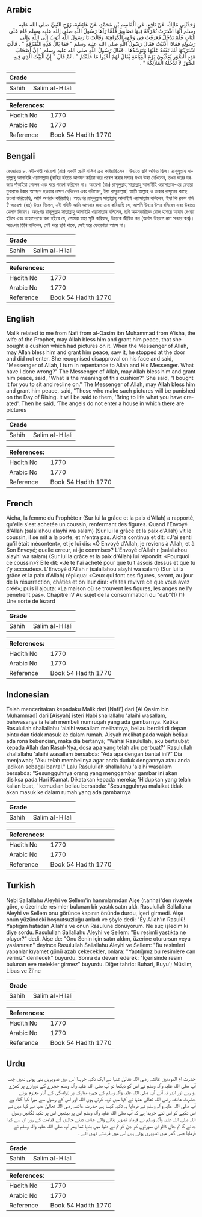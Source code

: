 ## Arabic


<div dir="rtl" lang="ar" style={{fontSize:'larger',backgroundColor:'#f8f9fa',padding:20}}>
وَحَدَّثَنِي مَالِكٌ، عَنْ نَافِعٍ، عَنِ الْقَاسِمِ بْنِ مُحَمَّدٍ، عَنْ عَائِشَةَ، زَوْجِ النَّبِيِّ صلى الله عليه وسلم أَنَّهَا اشْتَرَتْ نُمْرُقَةً فِيهَا تَصَاوِيرُ فَلَمَّا رَآهَا رَسُولُ اللَّهِ صلى الله عليه وسلم قَامَ عَلَى الْبَابِ فَلَمْ يَدْخُلْ فَعَرَفَتْ فِي وَجْهِهِ الْكَرَاهِيَةَ وَقَالَتْ يَا رَسُولَ اللَّهِ أَتُوبُ إِلَى اللَّهِ وَإِلَى رَسُولِهِ فَمَاذَا أَذْنَبْتُ فَقَالَ رَسُولُ اللَّهِ صلى الله عليه وسلم ‏"‏ فَمَا بَالُ هَذِهِ النُّمْرُقَةِ ‏"‏ ‏.‏ قَالَتِ اشْتَرَيْتُهَا لَكَ تَقْعُدُ عَلَيْهَا وَتَوَسَّدُهَا ‏.‏ فَقَالَ رَسُولُ اللَّهِ صلى الله عليه وسلم ‏"‏ إِنَّ أَصْحَابَ هَذِهِ الصُّوَرِ يُعَذَّبُونَ يَوْمَ الْقِيَامَةِ يُقَالُ لَهُمْ أَحْيُوا مَا خَلَقْتُمْ ‏"‏ ‏.‏ ثُمَّ قَالَ ‏"‏ إِنَّ الْبَيْتَ الَّذِي فِيهِ الصُّوَرُ لاَ تَدْخُلُهُ الْمَلاَئِكَةُ ‏"‏ ‏.‏
</div>
<div style={{backgroundColor:'#f8f9fa',padding:20, marginBottom: 10}}><table> <thead> <tr> <th>Grade</th> <th></th> </tr> </thead> <tbody> <tr><td>Sahih</td><td>Salim al-Hilali</td></tr></tbody></table><table> <thead> <tr> <th>References:</th> <th></th> </tr> </thead> <tbody><tr><td>Hadith No</td><td>1770</td></tr><tr><td>Arabic No</td><td>1770</td></tr><tr><td>Reference</td><td>Book 54 Hadith 1770</td></tr></tbody></table></div>

## Bengali


<div dir="ltr" lang="bn" style={{fontSize:'larger',backgroundColor:'#f8f9fa',padding:20}}>
রেওয়ায়ত ৮. নবী-পত্নী আয়েশা (রাঃ) একটি ছোট বালিশ ক্রয় করিয়াছিলেন। উহাতে ছবি অঙ্কিত ছিল। রাসূলুল্লাহ সাল্লাল্লাহু আলাইহি ওয়াসাল্লাম (বাহির হইতে আগমন করিয়া ঘরে প্রবেশ করার সময়) যখন উহা দেখিলেন, তখন ঘরের দরজায় দাঁড়াইয়া গেলেন এবং ঘরে পবেশ করিলেন না। আয়েশা (রাঃ) রাসূলুল্লাহ্ সাল্লাল্লাহু আলাইহি ওয়াসাল্লাম-এর চেহারা মুবারকে উহার অপছন্দ হওয়ার লক্ষণ দেখিলেন এবং বলিলেন, ইয়া রাসূলাল্লাহ! আমি আল্লাহ ও তাহার রাসূলের কাছে তওবা করিতেছি, আমি অপরাধ করিয়াছি। অতঃপর রাসূলুল্লাহ সাল্লাল্লাহু আলাইহি ওয়াসাল্লাম বলিলেন, ইহা কি রকম গদি ? আয়েশা (রাঃ) উত্তর দিলেন, এই গদিটি আমি আপনার জন্য ক্রয় করিয়াছি যে, আপনি উহার উপর বসিবেন এবং উহাতে হেলান দিবেন। অতঃপর রাসূলুল্লাহ সাল্লাল্লাহু আলাইহি ওয়াসাল্লাম বলিলেন, ছবি অঙ্কনকারীকে রোজ হাশরে আযাব দেওয়া হইবে এবং তাহাদেরকে বলা হইবে যে, তোমরা যাহা সৃষ্টি করিয়াছ, উহাকে জীবিত কর (অর্থাৎ উহাতে প্রাণ সঞ্চার কর)। অতঃপর তিনি বলিলেন, যেই ঘরে ছবি থাকে, সেই ঘরে ফেরেশতা আসে না।
</div>
<div style={{backgroundColor:'#f8f9fa',padding:20, marginBottom: 10}}><table> <thead> <tr> <th>Grade</th> <th></th> </tr> </thead> <tbody> <tr><td>Sahih</td><td>Salim al-Hilali</td></tr></tbody></table><table> <thead> <tr> <th>References:</th> <th></th> </tr> </thead> <tbody><tr><td>Hadith No</td><td>1770</td></tr><tr><td>Arabic No</td><td>1770</td></tr><tr><td>Reference</td><td>Book 54 Hadith 1770</td></tr></tbody></table></div>

## English


<div dir="ltr" lang="en" style={{fontSize:'larger',backgroundColor:'#f8f9fa',padding:20}}>
Malik related to me from Nafi from al-Qasim ibn Muhammad from A'isha, the wife of the Prophet, may Allah bless him and grant him peace, that she bought a cushion which had pictures on it. When the Messenger of Allah, may Allah bless him and grant him peace, saw it, he stopped at the door and did not enter. She recognised disapproval on his face and said, "Messenger of Allah, I turn in repentance to Allah and His Messenger. What have I done wrong?" The Messenger of Allah, may Allah bless him and grant him peace, said, "What is the meaning of this cushion?" She said, "I bought it for you to sit and recline on." The Messenger of Allah, may Allah bless him and grant him peace, said, "Those who make such pictures will be punished on the Day of Rising. It will be said to them, 'Bring to life what you have created'. Then he said, 'The angels do not enter a house in which there are pictures
</div>
<div style={{backgroundColor:'#f8f9fa',padding:20, marginBottom: 10}}><table> <thead> <tr> <th>Grade</th> <th></th> </tr> </thead> <tbody> <tr><td>Sahih</td><td>Salim al-Hilali</td></tr></tbody></table><table> <thead> <tr> <th>References:</th> <th></th> </tr> </thead> <tbody><tr><td>Hadith No</td><td>1770</td></tr><tr><td>Arabic No</td><td>1770</td></tr><tr><td>Reference</td><td>Book 54 Hadith 1770</td></tr></tbody></table></div>

## French


<div dir="ltr" lang="fr" style={{fontSize:'larger',backgroundColor:'#f8f9fa',padding:20}}>
Aicha, la femme du Prophète r (Sur lui la grâce et la paix d'Allah) a rapporté, qu'elle s'est achetée un coussin, renfermant des figures. Quand l'Envoyé d'Allah (salallahou alayhi wa salam) (Sur lui la grâce et la paix d'Allah) vit le coussin, il se mit à la porte, et n'entra pas. Aicha continua et dit: «J'ai senti qu'il était mécontent», et je lui dis: «Ô Envoyé d'Allah, je reviens à Allah, et à Son Envoyé; quelle erreur, ai-je commise»? L'Envoyé d'Allah r (salallahou alayhi wa salam) (Sur lui la grâce et la paix d'Allah) lui répondit: «Pourquoi ce coussin»? Elle dit: «Je te l'ai acheté pour que tu t'assois dessus et que tu t'y accoudes». L'Envoyé d'Allah r (salallahou alayhi wa salam) (Sur lui la grâce et la paix d'Allah) répliqua: «Ceux qui font ces figures, seront, au jour de la résurrection, châtiés et on leur dira: «faites revivre ce que vous avez créé»; puis il ajouta: «La maison où se trouvent les figures, les anges ne l'y pénètrent pas». Chapitre IV Au sujet de la consommation du "dab"(1) (1) Une sorte de lézard
</div>
<div style={{backgroundColor:'#f8f9fa',padding:20, marginBottom: 10}}><table> <thead> <tr> <th>Grade</th> <th></th> </tr> </thead> <tbody> <tr><td>Sahih</td><td>Salim al-Hilali</td></tr></tbody></table><table> <thead> <tr> <th>References:</th> <th></th> </tr> </thead> <tbody><tr><td>Hadith No</td><td>1770</td></tr><tr><td>Arabic No</td><td>1770</td></tr><tr><td>Reference</td><td>Book 54 Hadith 1770</td></tr></tbody></table></div>

## Indonesian


<div dir="ltr" lang="id" style={{fontSize:'larger',backgroundColor:'#f8f9fa',padding:20}}>
Telah menceritakan kepadaku Malik dari [Nafi'] dari [Al Qasim bin Muhammad] dari [Aisyah] isteri Nabi shallallahu 'alaihi wasallam, bahwasanya ia telah membeli numruqah yang ada gambarnya. Ketika Rasulullah shallallahu 'alaihi wasallam melihatnya, beliau berdiri di depan pintu dan tidak masuk ke dalam rumah. Aisyah melihat pada wajah beliau ada rona kebencian, maka dia bertanya; "Wahai Rasulullah, aku bertaubat kepada Allah dan Rasul-Nya, dosa apa yang telah aku perbuat?" Rasulullah shallallahu 'alaihi wasallam bersabda: "Ada apa dengan bantal ini?" Dia menjawab; "Aku telah membelinya agar anda duduk dengannya atau anda jadikan sebagai bantal." Lalu Rasulullah shallallahu 'alaihi wasallam bersabda: "Sesungguhnya orang yang menggambar gambar ini akan disiksa pada Hari Kiamat. Dikatakan kepada mereka; 'Hidupkan yang telah kalian buat, ' kemudian beliau bersabda: "Sesungguhnya malaikat tidak akan masuk ke dalam rumah yang ada gambarnya
</div>
<div style={{backgroundColor:'#f8f9fa',padding:20, marginBottom: 10}}><table> <thead> <tr> <th>Grade</th> <th></th> </tr> </thead> <tbody> <tr><td>Sahih</td><td>Salim al-Hilali</td></tr></tbody></table><table> <thead> <tr> <th>References:</th> <th></th> </tr> </thead> <tbody><tr><td>Hadith No</td><td>1770</td></tr><tr><td>Arabic No</td><td>1770</td></tr><tr><td>Reference</td><td>Book 54 Hadith 1770</td></tr></tbody></table></div>

## Turkish


<div dir="ltr" lang="tr" style={{fontSize:'larger',backgroundColor:'#f8f9fa',padding:20}}>
Nebi Sallallahu Aleyhi ve Sellem'in hanımlarından Aişe (r.anha)'den rivayete göre, o üzerinde resimler bulunan bir yastık satın aldı. Rasulullah Sallallahu Aleyhi ve Sellem onu görünce kapının önünde durdu, içeri girmedi. Aişe onun yüzündeki hoşnutsuzluğu anladı ve şöyle dedi: "Ey Allah'ın Rasulü! Yaptığım hatadan Allah'a ve onun Rasulüne dönüyorum. Ne suç işledim ki diye sordu. Rasulullah Sallallahu Aleyhi ve Sellem: "Bu resimli yastıkta ne oluyor?" dedi. Aişe de: "Onu Senin için satın aldım, üzerine oturursun veya yaslanırsın" deyince Rasulullah Sallallahu Aleyhi ve Sellem: "Bu resimleri yapanlar kıyamet günü azab çekecekler, onlara: "Yaptığınız bu resimlere can veriniz" denilecek" buyurdu. Sonra da devam ederek: "İçerisinde resim bulunan eve melekler girmez" buyurdu. Diğer tahric: Buhari, Buyu'; Müslim, Libas ve Zi'ne
</div>
<div style={{backgroundColor:'#f8f9fa',padding:20, marginBottom: 10}}><table> <thead> <tr> <th>Grade</th> <th></th> </tr> </thead> <tbody> <tr><td>Sahih</td><td>Salim al-Hilali</td></tr></tbody></table><table> <thead> <tr> <th>References:</th> <th></th> </tr> </thead> <tbody><tr><td>Hadith No</td><td>1770</td></tr><tr><td>Arabic No</td><td>1770</td></tr><tr><td>Reference</td><td>Book 54 Hadith 1770</td></tr></tbody></table></div>

## Urdu


<div dir="rtl" lang="ur" style={{fontSize:'larger',backgroundColor:'#f8f9fa',padding:20}}>
حضرت ام المومنین عائشہ رضی اللہ تعالیٰ عنہا نے ایک تکیہ خریدا اس میں تصویریں بنی ہوئی تھیں جب آپ صلی اللہ علیہ وآلہ وسلم نے اس کو دیکھا تو آپ صلی اللہ علیہ وآلہ وسلم حجرے کے دروازے پر کھڑے ہو رہے اور اندر نہ آئے آپ صلی اللہ علیہ وآلہ وسلم کے چہرہ مبارک پر ناراضگی کے آثار معلوم ہوئے حضرت عائشہ رضی اللہ تعالیٰ عنہا نے کہا میں توبہ کرتی ہوں اللہ اور اس کے رسول سے میرا کیا گناہ ہے آپ صلی اللہ علیہ وآلہ وسلم نے فرمایا یہ تکیہ کیسا ہے حضرت عائشہ رضی اللہ تعالیٰ عنہا نے کہا میں نے اس تکیے کو اس لئے خریدا ہے کہ آپ صلی اللہ علیہ وآلہ وسلم اس پر بیٹھیں اس پر تکیہ لگائیں رسول اللہ صلی اللہ علیہ وآلہ وسلم نے فرمایا تصویر بنانے والے عذاب دیئے جائیں گے قیامت کے روز ان سے کہا جائے گا تم جان ڈالو ان صورتوں کو جن کو تم نے دنیا میں بنایا تھا پھر آپ صلی اللہ علیہ وآلہ وسلم نے فرمایا جس گھر میں تصویرں ہوتی ہیں اس میں فرشتے نہیں آتے ۔
</div>
<div style={{backgroundColor:'#f8f9fa',padding:20, marginBottom: 10}}><table> <thead> <tr> <th>Grade</th> <th></th> </tr> </thead> <tbody> <tr><td>Sahih</td><td>Salim al-Hilali</td></tr></tbody></table><table> <thead> <tr> <th>References:</th> <th></th> </tr> </thead> <tbody><tr><td>Hadith No</td><td>1770</td></tr><tr><td>Arabic No</td><td>1770</td></tr><tr><td>Reference</td><td>Book 54 Hadith 1770</td></tr></tbody></table></div>